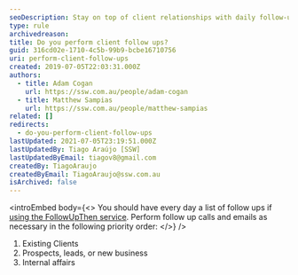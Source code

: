 ```yaml
---
seoDescription: Stay on top of client relationships with daily follow-ups prioritized by existing clients, prospects, and internal affairs.
type: rule
archivedreason:
title: Do you perform client follow ups?
guid: 316cd02e-1710-4c5b-99b9-bcbe16710756
uri: perform-client-follow-ups
created: 2019-07-05T22:03:31.000Z
authors:
  - title: Adam Cogan
    url: https://ssw.com.au/people/adam-cogan
  - title: Matthew Sampias
    url: https://ssw.com.au/people/matthew-sampias
related: []
redirects:
  - do-you-perform-client-follow-ups
lastUpdated: 2021-07-05T23:19:51.000Z
lastUpdatedBy: Tiago Araújo [SSW]
lastUpdatedByEmail: tiagov8@gmail.com
createdBy: TiagoAraujo
createdByEmail: TiagoAraujo@ssw.com.au
isArchived: false
---
```


<introEmbed
  body={<>
You should have every day a list of follow ups if [using the FollowUpThen service](/do-you-follow-up-emails-effectively). Perform follow up calls and emails as necessary in the following priority order:
  </>}
/>
1. Existing Clients
2. Prospects, leads, or new business
3. Internal affairs
